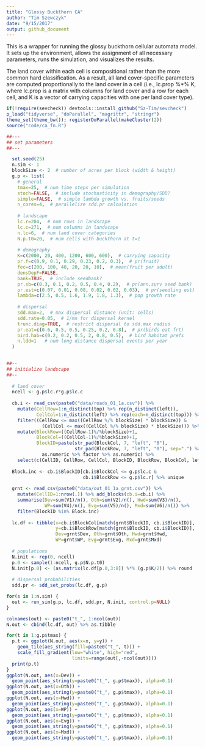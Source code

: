 ```yaml
---
title: "Glossy Buckthorn CA"
author: "Tim Szewczyk"
date: "9/15/2017"
output: github_document
---
```


This is a wrapper for running the glossy buckthorn cellular automata model. It sets up the environment, allows the assignment of all necessary parameters, runs the simulation, and visualizes the results.

The land cover within each cell is compositional rather than the more common hard classification. As a result, all land cover-specific parameters are computed proportionally to the land cover in a cell (i.e., lc.prop %*% K, where lc.prop is a matrix with columns for land cover and a row for each cell, and K is a vector of carrying capacities with one per land cover type).

```r
if(!require(sevcheck)) devtools::install_github("Sz-Tim/sevcheck")
p_load("tidyverse", "doParallel", "magrittr", "stringr")
theme_set(theme_bw()); registerDoParallel(makeCluster(2))
source("code/ca_fn.R")
```


```r
##---
## set parameters
##---

  set.seed(25)
  n.sim <- 1
  blockSize <- 2  # number of acres per block (width & height)
  g.p <- list(
    # general
    tmax=25,  # num time steps per simulation
    stoch=FALSE,  # include stochasticity in demography/SDD?
    simple=FALSE,  # simple lambda growth vs. fruits/seeds
    n_cores=4,  # parallelize sdd.pr calculation
    
    # landscape
    lc.r=204,  # num rows in landscape
    lc.c=271,  # num columns in landscape
    n.lc=6,  # num land cover categories
    N.p.t0=20,  # num cells with buckthorn at t=1
    
    # demography
    K=c(2000, 20, 400, 1200, 600, 600),  # carrying capacity
    pr.f=c(0.9, 0.1, 0.29, 0.23, 0.2, 0.3),  # pr(fruit)
    fec=c(200, 100, 40, 20, 20, 10),  # mean(fruit per adult)
    densDepF=FALSE,
    bank=TRUE,  # include seedbank?
    pr.sb=c(0.3, 0.1, 0.2, 0.5, 0.4, 0.2),  # pr(ann.surv seed bank)
    pr.est=c(0.07, 0.01, 0.08, 0.02, 0.02, 0.03),  # pr(seedling est)
    lambda=c(2.5, 0.5, 1.6, 1.9, 1.8, 1.3),  # pop growth rate
    
    # dispersal
    sdd.max=2,  # max dispersal distance (unit: cells)
    sdd.rate=0.05,  # 1/mn for dispersal kernel
    trunc.diag=TRUE,  # restrict dispersal to sdd.max radius
    pr.eat=c(0.6, 0.5, 0.5, 0.25, 0.2, 0.8),  # pr(birds eat frt)
    bird.hab=c(0.2, 0.2, 0.5, 2, 0.8, 0.5),  # bird habitat prefs
    n.ldd=1   # num long distance dispersal events per year
  )
  

##--
## initialize landscape
##--
  
  # land cover
  ncell <- g.p$lc.r*g.p$lc.c
  
  cb.i <- read_csv(paste0("data/roads_01_1a.csv")) %>% 
    mutate(CellRow=1:n_distinct(top) %>% rep(n_distinct(left)),
           CellCol=1:n_distinct(left) %>% rep(each=n_distinct(top))) %>%
    filter((CellRow <= max((CellRow %/% blockSize) * blockSize)) &
             (CellCol <= max((CellCol %/% blockSize) * blockSize))) %>%
    mutate(BlockRow=((CellRow-1)%/%blockSize)+1, 
           BlockCol=((CellCol-1)%/%blockSize)+1,
           BlockID=paste(str_pad(BlockCol, 7, "left", "0"), 
                         str_pad(BlockRow, 7, "left", "0"), sep=".") %>% 
             as.numeric %>% factor %>% as.numeric) %>%
    select(c(CellID, CellRow, CellCol, BlockID, BlockRow, BlockCol, left, top))
  
  Block.inc <- cb.i$BlockID[cb.i$BlockCol <= g.p$lc.c &
                            cb.i$BlockRow <= g.p$lc.r] %>% unique
  
  grnt <- read_csv(paste0("data/out_01_1a_grnt.csv")) %>% 
    mutate(CellID=1:nrow(.)) %>% add_blocks(cb.i=cb.i) %>% 
    summarise(Dev=sum(V1)/n(), Oth=sum(V2)/n(), Hwd=sum(V3)/n(), 
              WP=sum(V4)/n(), Evg=sum(V5)/n(), Mxd=sum(V6)/n()) %>%
    filter(BlockID %in% Block.inc) 
  
  lc.df <- tibble(x=cb.i$BlockCol[match(grnt$BlockID, cb.i$BlockID)],
                  y=cb.i$BlockRow[match(grnt$BlockID, cb.i$BlockID)],
                  Dev=grnt$Dev, Oth=grnt$Oth, Hwd=grnt$Hwd,
                  WP=grnt$WP, Evg=grnt$Evg, Mxd=grnt$Mxd)
  
  # populations
  N.init <- rep(0, ncell)
  p.0 <- sample(1:ncell, g.p$N.p.t0)
  N.init[p.0] <- (as.matrix(lc.df[p.0,3:8]) %*% (g.p$K/2)) %>% round
  
  # dispersal probabilities
  sdd.pr <- sdd_set_probs(lc.df, g.p)
```

```r
for(s in 1:n.sim) {
  out <- run_sim(g.p, lc.df, sdd.pr, N.init, control.p=NULL)
}
```


```r
colnames(out) <- paste0("t_", 1:ncol(out))
N.out <- cbind(lc.df, out) %>% as.tibble

for(t in 1:g.p$tmax) {
  p.t <- ggplot(N.out, aes(x=x, y=y)) + 
    geom_tile(aes_string(fill=paste0("t_", t))) + 
    scale_fill_gradient(low="white", high="red", 
                        limits=range(out[,-ncol(out)]))
  print(p.t)
}
ggplot(N.out, aes(x=Dev)) + 
  geom_point(aes_string(y=paste0("t_", g.p$tmax)), alpha=0.1)
ggplot(N.out, aes(x=Oth)) + 
  geom_point(aes_string(y=paste0("t_", g.p$tmax)), alpha=0.1)
ggplot(N.out, aes(x=Hwd)) + 
  geom_point(aes_string(y=paste0("t_", g.p$tmax)), alpha=0.1)
ggplot(N.out, aes(x=WP)) + 
  geom_point(aes_string(y=paste0("t_", g.p$tmax)), alpha=0.1)
ggplot(N.out, aes(x=Evg)) + 
  geom_point(aes_string(y=paste0("t_", g.p$tmax)), alpha=0.1)
ggplot(N.out, aes(x=Mxd)) + 
  geom_point(aes_string(y=paste0("t_", g.p$tmax)), alpha=0.1)
```




